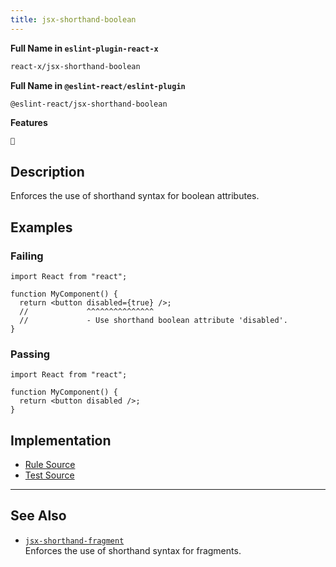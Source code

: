 ```yaml
---
title: jsx-shorthand-boolean
---
```


**Full Name in `eslint-plugin-react-x`**

```sh copy
react-x/jsx-shorthand-boolean
```

**Full Name in `@eslint-react/eslint-plugin`**

```sh copy
@eslint-react/jsx-shorthand-boolean
```

**Features**

`🔧`

## Description

Enforces the use of shorthand syntax for boolean attributes.

## Examples

### Failing

```tsx
import React from "react";

function MyComponent() {
  return <button disabled={true} />;
  //             ^^^^^^^^^^^^^^^
  //             - Use shorthand boolean attribute 'disabled'.
}
```

### Passing

```tsx
import React from "react";

function MyComponent() {
  return <button disabled />;
}
```

## Implementation

- [Rule Source](https://github.com/Rel1cx/eslint-react/tree/main/packages/plugins/eslint-plugin-react-x/src/rules/jsx-shorthand-boolean.ts)
- [Test Source](https://github.com/Rel1cx/eslint-react/tree/main/packages/plugins/eslint-plugin-react-x/src/rules/jsx-shorthand-boolean.spec.ts)

---

## See Also

- [`jsx-shorthand-fragment`](./jsx-shorthand-fragment)\
  Enforces the use of shorthand syntax for fragments.
